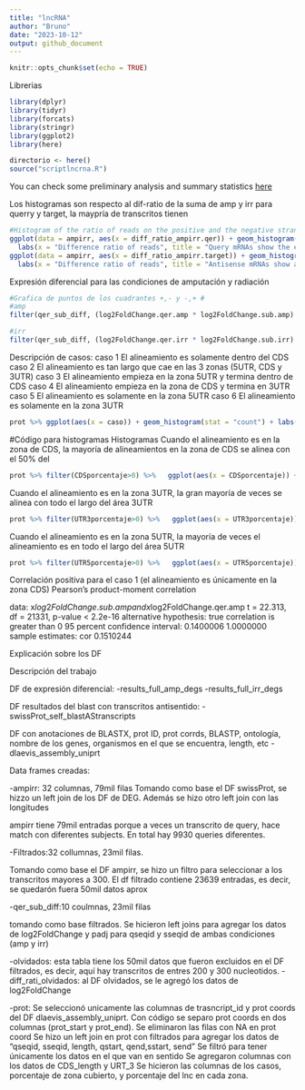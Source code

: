 ```yaml
---
title: "lncRNA"
author: "Bruno"
date: "2023-10-12"
output: github_document
---
```


```r
knitr::opts_chunk$set(echo = TRUE)
```

Librerias

```r

library(dplyr)
library(tidyr)
library(forcats)
library(stringr)
library(ggplot2)
library(here)

directorio <- here()
source("scriptlncrna.R")
```

You can check some preliminary analysis and summary statistics [here](./SomeStatistics.md)

Los histogramas son respecto al dif-ratio de la suma de amp y irr para querry y target, la maypría de transcritos tienen 

```r
#Histogram of the ratio of reads on the positive and the negative strand (ideal is -1)
ggplot(data = ampirr, aes(x = diff_ratio_ampirr.qer)) + geom_histogram() + 
  labs(x = "Difference ratio of reads", title = "Query mRNAs show the expected predominance of minus strand reads", subtitle = "Difference ratio taking into account both experiments", y = "Number of transcripts") + theme(plot.title = element_text(hjust = 0.5)) + xlim(-1,1)
ggplot(data = ampirr, aes(x = diff_ratio_ampirr.target)) + geom_histogram() + 
  labs(x = "Difference ratio of reads", title = "Antisense mRNAs show an even distribution of read strand", subtitle = "Difference ratio taking into account both experiments", y = "Number of transcripts") + theme(plot.title = element_text(hjust = 0.5)) + xlim(-1,1)

```

Expresión diferencial para las condiciones de amputación y radiación

```r
#Grafica de puntos de los cuadrantes +,- y -,+ #
#amp
filter(qer_sub_diff, (log2FoldChange.qer.amp * log2FoldChange.sub.amp) < 0) %>% ggplot(aes(x = log2FoldChange.sub.amp, y = log2FoldChange.qer.amp)) + geom_point() + labs(title = "DEG relationship between Query and Subject" , subtitle = "DEG Amp", x = "log2foldchange antisense transcript" , y = "log2foldchange RNA protein coding") + theme(plot.title = element_text(hjust = 0.5))

#irr
filter(qer_sub_diff, (log2FoldChange.qer.irr * log2FoldChange.sub.irr) < 0) %>% ggplot(aes(x = log2FoldChange.sub.irr, y = log2FoldChange.qer.irr)) + geom_point() + labs(title = "DEG relationship between Query and Subject" , subtitle = "DEG Irr", x = "log2foldchange antisense transcript" , y = "log2foldchange RNA protein coding") + theme(plot.title = element_text(hjust = 0.5))


```

Descripción de casos:
caso 1 El alineamiento es solamente dentro del CDS
caso 2 El alineamiento es tan largo que cae en las 3 zonas (5UTR, CDS y 3UTR)
caso 3 El alineamiento empieza en la zona 5UTR y termina dentro de CDS
caso 4 El alineamiento empieza en la zona de CDS y termina en 3UTR
caso 5 El alineamiento es solamente en la zona 5UTR
caso 6 El alineamiento es solamente en la zona 3UTR

```r
prot %>% ggplot(aes(x = caso)) + geom_histogram(stat = "count") + labs(title = "La mayoría de alineamientos son solamente en la zona 3UTR" ,subtitle = "Distribución de casos")
```

#Código para histogramas
Histogramas
Cuando el alineamiento es en la zona de CDS, la mayoría de alineamientos en la zona de CDS se alinea con el 50% del 
```r
prot %>% filter(CDSporcentaje>0) %>%   ggplot(aes(x = CDSporcentaje)) + geom_histogram()
```

Cuando el alineamiento es en la zona 3UTR, la gran mayoría de veces se alinea con todo el largo del área 3UTR
```r
prot %>% filter(UTR3porcentaje>0) %>%   ggplot(aes(x = UTR3porcentaje)) + geom_histogram()
```

Cuando el alineamiento es en la zona 5UTR, la mayoría de veces el alineamiento es en todo el largo del área 5UTR
```r
prot %>% filter(UTR5porcentaje>0) %>%   ggplot(aes(x = UTR5porcentaje)) + geom_histogram()
```

Correlación positiva para el caso 1 (el alineamiento es únicamente en la zona CDS)
	Pearson's product-moment correlation

data:  x$log2FoldChange.sub.amp and x$log2FoldChange.qer.amp
t = 22.313, df = 21331, p-value < 2.2e-16
alternative hypothesis: true correlation is greater than 0
95 percent confidence interval:
 0.1400006 1.0000000
sample estimates:
      cor 
0.1510244 



Explicación sobre los DF

Descripción del trabajo

DF de expresión diferencial:
-results_full_amp_degs
-results_full_irr_degs

DF resultados del blast con transcritos antisentido:
-swissProt_self_blastAStranscripts

DF con anotaciones de BLASTX, prot ID, prot corrds, BLASTP, ontología, nombre de los genes, organismos en el que se encuentra, length, etc
-dlaevis_assembly_uniprt

Data frames creadas:

-ampirr: 32 columnas, 79mil filas 
Tomando como base el DF swissProt, se hizzo un left join de los DF de DEG. Además se hizo otro left join con las longitudes

ampirr tiene 79mil entradas porque a veces un transcrito de query, hace match con diferentes subjects. En total hay 9930 queries diferentes.

-Filtrados:32 collumnas, 23mil filas.

Tomando como base el DF ampirr, se hizo un filtro para seleccionar a los transcritos mayores a 300. El df filtrado contiene 23639 entradas, es decir, se quedarón fuera 50mil datos aprox

-qer_sub_diff:10 coulmnas, 23mil filas

tomando como base filtrados. Se hicieron left joins para agregar los datos de log2FoldChange y padj para qseqid y sseqid de ambas condiciones (amp y irr)

-olvidados: esta tabla tiene los 50mil datos que fueron excluidos en el DF filtrados, es decir, aquí hay transcritos de entres 200 y 300 nucleotidos.
-diff_rati_olvidados: al DF olvidados, se le agregó los datos de log2FoldChange


-prot:
Se seleccionó unicamente las columnas de trasncript_id y prot coords del DF dlaevis_assembly_uniprt. Con código se separo prot coords en dos columnas (prot_start y prot_end).
Se eliminaron las filas con NA en prot coord
Se hizo un left join en prot con filtrados para agregar los datos de "qseqid, sseqid, length, qstart, qend,sstart, send"
Se filtró para tener únicamente los datos en el que van en sentido
Se agregaron columnas con los datos de CDS_length y URT_3
Se hicieron las columnas de los casos, porcentaje de zona cubierto, y porcentaje del lnc en cada zona.
